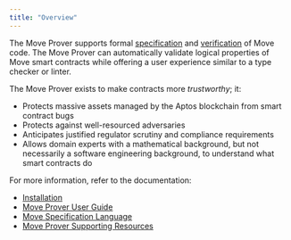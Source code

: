 ```yaml
---
title: "Overview"
---
```


The Move Prover supports formal [specification](../../../build/smart-contracts/prover/spec-lang) and
[verification](../../../build/smart-contracts/prover/prover-guide) of Move code. The Move Prover can
automatically validate logical properties of Move smart contracts while offering
a user experience similar to a type checker or linter.

The Move Prover exists to make contracts more _trustworthy_; it:

- Protects massive assets managed by the Aptos blockchain from smart contract bugs
- Protects against well-resourced adversaries
- Anticipates justified regulator scrutiny and compliance requirements
- Allows domain experts with a mathematical background, but not necessarily a
  software engineering background, to understand what smart contracts do

For more information, refer to the documentation:

- [Installation](../../../build/cli/setup-cli/install-move-prover)
- [Move Prover User Guide](../../../build/smart-contracts/prover/prover-guide)
- [Move Specification Language](../../../build/smart-contracts/prover/spec-lang)
- [Move Prover Supporting Resources](../../../build/smart-contracts/prover/supporting-resources)
